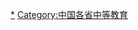 {{Catnav|頁面分類|各種主題的頁面分類|依中国各省来作的分类|中国各省教育|广西教育}}

[[Category:广西教育|*]]
[[Category:中国各省中等教育|Category:中国各省中等教育]]